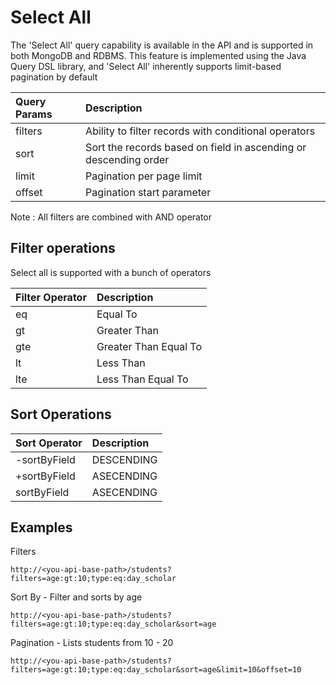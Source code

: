 # Select All 

The 'Select All' query capability is available in the API and is supported in both MongoDB and RDBMS. This feature is implemented using the Java Query DSL library, and 'Select All' inherently supports limit-based pagination by default


| Query Params        | Description | 
| :------------ | :--------- |
| filters        | Ability to filter records with conditional operators    | 
| sort     | Sort the records based on field in ascending or descending order     |
| limit |   Pagination per page limit          |  
| offset |  Pagination start parameter           |  

Note : All filters are combined with AND operator
 
## Filter operations 

Select all is supported with a bunch of operators

| Filter Operator       | Description | 
| :------------ | :--------- |
| eq        | Equal To    | 
| gt     | Greater Than   |
| gte |   Greater Than Equal To         |  
| lt |  Less Than           |  
| lte |  Less Than Equal To          |  


## Sort Operations

| Sort Operator       | Description | 
| :------------ | :--------- |
| -sortByField        | DESCENDING  | 
| +sortByField     | ASECENDING   |
| sortByField     | ASECENDING   |

## Examples 

Filters
```
http://<you-api-base-path>/students?filters=age:gt:10;type:eq:day_scholar
```

Sort By - Filter and sorts by age
```
http://<you-api-base-path>/students?filters=age:gt:10;type:eq:day_scholar&sort=age
```

Pagination - Lists students from 10 - 20 
```
http://<you-api-base-path>/students?filters=age:gt:10;type:eq:day_scholar&sort=age&limit=10&offset=10
```
